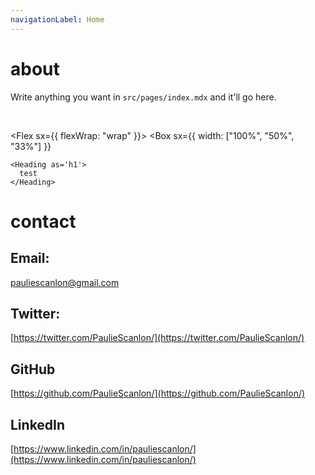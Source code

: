 ```yaml
---
navigationLabel: Home
---
```


# about

Write anything you want in `src/pages/index.mdx` and it'll go here.

<br />

<Flex sx={{ flexWrap: "wrap" }}>
  <Box
    sx={{
      width: ["100%", "50%", "33%"]
    }}
  >
    <Heading as='h1'>
      test
    </Heading>
  </Box>
</Flex>


# contact

## Email:

[pauliescanlon@gmail.com](mailto:pauliescanlon@gmail.com)

## Twitter:

[https://twitter.com/PaulieScanlon/](https://twitter.com/PaulieScanlon/)

## GitHub

[https://github.com/PaulieScanlon/](https://github.com/PaulieScanlon/)

## LinkedIn

[https://www.linkedin.com/in/pauliescanlon/](https://www.linkedin.com/in/pauliescanlon/)